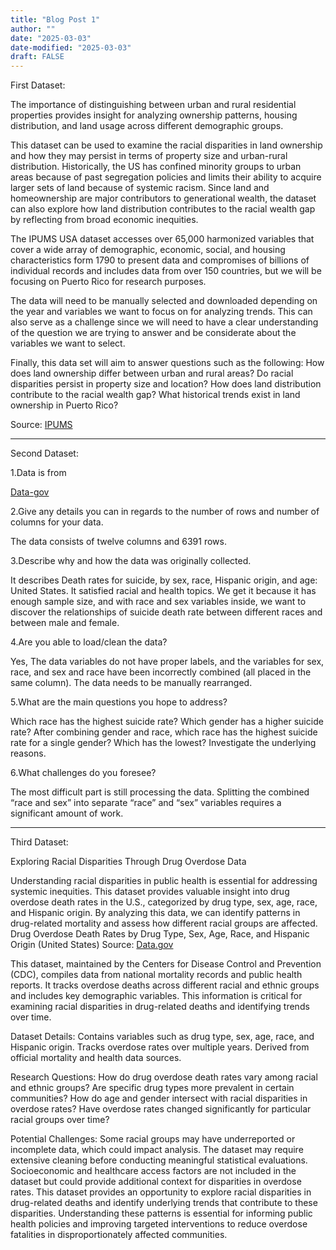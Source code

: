 ```yaml
---
title: "Blog Post 1"
author: ""
date: "2025-03-03"
date-modified: "2025-03-03"
draft: FALSE
---
```


First Dataset:

The importance of distinguishing between urban and rural residential properties provides insight for analyzing ownership patterns, housing distribution, and land usage across different demographic groups. 

This dataset can be used to examine the racial disparities in land ownership and how they may persist in terms of property size and urban-rural distribution. Historically, the US has confined minority groups to urban areas because of past segregation policies and limits their ability to acquire larger sets of land because of systemic racism. Since land and homeownership are major contributors to generational wealth, the dataset can also explore how land distribution contributes to the racial wealth gap by reflecting from broad economic inequities. 

The IPUMS USA dataset accesses over 65,000 harmonized variables that cover a wide array of demographic, economic, social, and housing characteristics form 1790 to present data and compromises of billions of individual records and includes data from over 150 countries, but we will be focusing on Puerto Rico for research purposes. 

The data will need to be manually selected and downloaded depending on the year and variables we want to focus on for analyzing trends. This can also serve as a challenge since we will need to have a clear understanding of the question we are trying to answer and be considerate about the variables we want to select. 

Finally, this data set will aim to answer questions such as the following: How does land ownership differ between urban and rural areas? Do racial disparities persist in property size and location? How does land distribution contribute to the racial wealth gap? What historical trends exist in land ownership in Puerto Rico?

Source: [IPUMS](https://usa.ipums.org/usa-action/variables/acrehous#description_section)

------------------------------------------------------------------------------------------------------

Second Dataset:

1.Data is from

[Data-gov](https://catalog.data.gov/dataset/death-rates-for-suicide-by-sex-race-hispanic-origin-and-age-united-states-020c1)

2.Give any details you can in regards to the number of rows and number of columns for your data.

The data consists of twelve columns and 6391 rows.

3.Describe why and how the data was originally collected.

It describes Death rates for suicide, by sex, race, Hispanic origin, and age: United States. It satisfied racial and health topics. We get it because it has enough sample size, and with race and sex variables inside, we want to discover the relationships of suicide death rate between different races and between male and female.

4.Are you able to load/clean the data?

Yes, The data variables do not have proper labels, and the variables for sex, race, and sex and race have been incorrectly combined (all placed in the same column). The data needs to be manually rearranged.

5.What are the main questions you hope to address?

Which race has the highest suicide rate? Which gender has a higher suicide rate? After combining gender and race, which race has the highest suicide rate for a single
gender? Which has the lowest? Investigate the underlying reasons.

6.What challenges do you foresee?

The most difficult part is still processing the data. Splitting the combined "race and sex" into separate "race" and "sex" variables requires a significant amount of work.

------------------------------------------------------------------------------------------------------

Third Dataset:

Exploring Racial Disparities Through Drug Overdose Data

Understanding racial disparities in public health is essential for addressing systemic inequities. This dataset provides valuable insight into drug overdose death rates in the U.S., categorized by drug type, sex, age, race, and Hispanic origin. By analyzing this data, we can identify patterns in drug-related mortality and assess how different racial groups are affected.
Drug Overdose Death Rates by Drug Type, Sex, Age, Race, and Hispanic Origin (United States)
Source: [Data.gov](https://catalog.data.gov/dataset/drug-overdose-death-rates-by-drug-type-sex-age-race-and-hispanic-origin-united-states-3f72f)

This dataset, maintained by the Centers for Disease Control and Prevention (CDC), compiles data from national mortality records and public health reports. It tracks overdose deaths across different racial and ethnic groups and includes key demographic variables. This information is critical for examining racial disparities in drug-related deaths and identifying trends over time.

Dataset Details:
Contains variables such as drug type, sex, age, race, and Hispanic origin.
Tracks overdose rates over multiple years.
Derived from official mortality and health data sources.

Research Questions:
How do drug overdose death rates vary among racial and ethnic groups?
Are specific drug types more prevalent in certain communities?
How do age and gender intersect with racial disparities in overdose rates?
Have overdose rates changed significantly for particular racial groups over time?

Potential Challenges:
Some racial groups may have underreported or incomplete data, which could impact analysis.
The dataset may require extensive cleaning before conducting meaningful statistical evaluations.
Socioeconomic and healthcare access factors are not included in the dataset but could provide additional context for disparities in overdose rates.
This dataset provides an opportunity to explore racial disparities in drug-related deaths and identify underlying trends that contribute to these disparities. Understanding these patterns is essential for informing public health policies and improving targeted interventions to reduce overdose fatalities in disproportionately affected communities.
